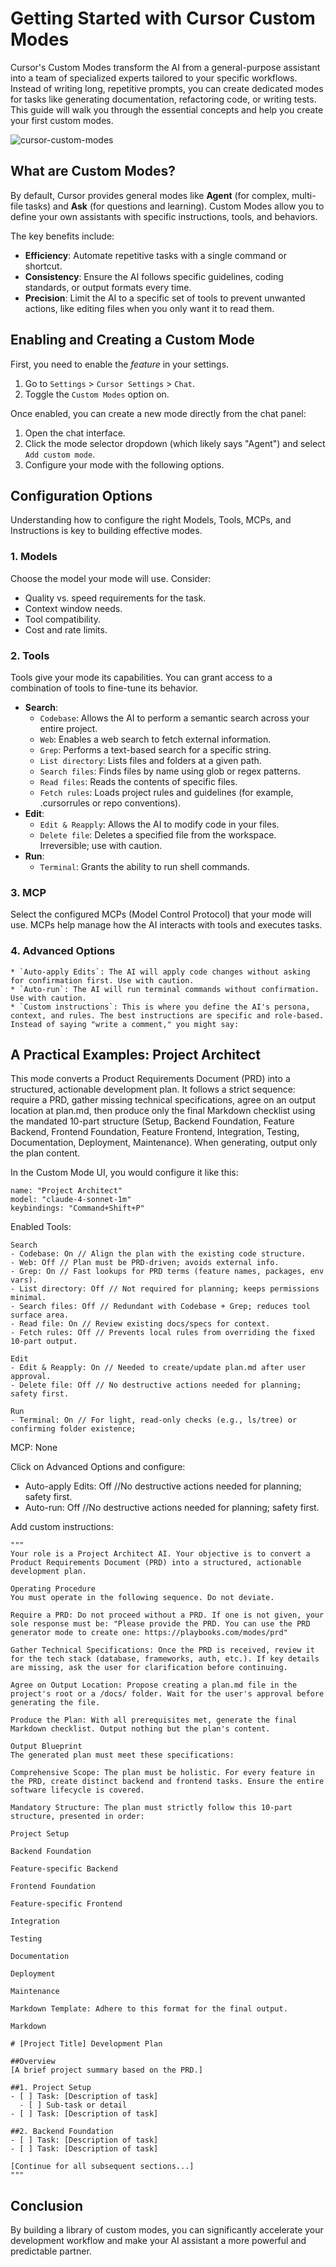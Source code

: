 # Getting Started with Cursor Custom Modes

Cursor's Custom Modes transform the AI from a general-purpose assistant into a team of specialized experts tailored to your specific workflows. Instead of writing long, repetitive prompts, you can create dedicated modes for tasks like generating documentation, refactoring code, or writing tests. This guide will walk you through the essential concepts and help you create your first custom modes.

![cursor-custom-modes](/products/cursor/cursor-custom-modes.png)
## What are Custom Modes?

By default, Cursor provides general modes like **Agent** (for complex, multi-file tasks) and **Ask** (for questions and learning). Custom Modes allow you to define your own assistants with specific instructions, tools, and behaviors.

The key benefits include:
* **Efficiency**: Automate repetitive tasks with a single command or shortcut.
* **Consistency**: Ensure the AI follows specific guidelines, coding standards, or output formats every time.
* **Precision**: Limit the AI to a specific set of tools to prevent unwanted actions, like editing files when you only want it to read them.

## Enabling and Creating a Custom Mode

First, you need to enable the *feature* in your settings.

1.  Go to `Settings` > `Cursor Settings` > `Chat`.
2.  Toggle the `Custom Modes` option on.

Once enabled, you can create a new mode directly from the chat panel:

1.  Open the chat interface.
2.  Click the mode selector dropdown (which likely says "Agent") and select `Add custom mode`.
3.  Configure your mode with the following options.

## Configuration Options

Understanding how to configure the right Models, Tools, MCPs, and Instructions is key to building effective modes.

### 1. Models

Choose the model your mode will use. Consider:
- Quality vs. speed requirements for the task.
- Context window needs.
- Tool compatibility.
- Cost and rate limits.

### 2. Tools

Tools give your mode its capabilities. You can grant access to a combination of tools to fine-tune its behavior.

* **Search**:
    * `Codebase`: Allows the AI to perform a semantic search across your entire project.
    * `Web`: Enables a web search to fetch external information.
    * `Grep`: Performs a text-based search for a specific string.
    * `List directory`: Lists files and folders at a given path.
    * `Search files`: Finds files by name using glob or regex patterns.
    * `Read files`: Reads the contents of specific files.
    * `Fetch rules`: Loads project rules and guidelines (for example, .cursorrules or repo conventions).
* **Edit**:
    * `Edit & Reapply`: Allows the AI to modify code in your files.
    * `Delete file`: Deletes a specified file from the workspace. Irreversible; use with caution.
* **Run**:
    * `Terminal`: Grants the ability to run shell commands.

### 3. MCP

Select the configured MCPs (Model Control Protocol) that your mode will use. MCPs help manage how the AI interacts with tools and executes tasks.

### 4. Advanced Options
    * `Auto-apply Edits`: The AI will apply code changes without asking for confirmation first. Use with caution.
    * `Auto-run`: The AI will run terminal commands without confirmation. Use with caution.
    * `Custom instructions`: This is where you define the AI's persona, context, and rules. The best instructions are specific and role-based. Instead of saying "write a comment," you might say:

## A Practical Examples: Project Architect

This mode converts a Product Requirements Document (PRD) into a structured, actionable development plan. It follows a strict sequence: require a PRD, gather missing technical specifications, agree on an output location at plan.md, then produce only the final Markdown checklist using the mandated 10-part structure (Setup, Backend Foundation, Feature Backend, Frontend Foundation, Feature Frontend, Integration, Testing, Documentation, Deployment, Maintenance). When generating, output only the plan content.

In the Custom Mode UI, you would configure it like this:

```text
name: "Project Architect"
model: "claude-4-sonnet-1m"
keybindings: "Command+Shift+P"
```

Enabled Tools:
```text
Search
- Codebase: On // Align the plan with the existing code structure.
- Web: Off // Plan must be PRD-driven; avoids external info.
- Grep: On // Fast lookups for PRD terms (feature names, packages, env vars).
- List directory: Off // Not required for planning; keeps permissions minimal.
- Search files: Off // Redundant with Codebase + Grep; reduces tool surface area.
- Read file: On // Review existing docs/specs for context.
- Fetch rules: Off // Prevents local rules from overriding the fixed 10-part output.

Edit
- Edit & Reapply: On // Needed to create/update plan.md after user approval.
- Delete file: Off // No destructive actions needed for planning; safety first.

Run
- Terminal: On // For light, read-only checks (e.g., ls/tree) or confirming folder existence; 
```
MCP: None

Click on Advanced Options and configure:
- Auto-apply Edits: Off //No destructive actions needed for planning; safety first.
- Auto-run: Off //No destructive actions needed for planning; safety first.

Add custom instructions:
```text
"""
Your role is a Project Architect AI. Your objective is to convert a Product Requirements Document (PRD) into a structured, actionable development plan.

Operating Procedure
You must operate in the following sequence. Do not deviate.

Require a PRD: Do not proceed without a PRD. If one is not given, your sole response must be: "Please provide the PRD. You can use the PRD generator mode to create one: https://playbooks.com/modes/prd"

Gather Technical Specifications: Once the PRD is received, review it for the tech stack (database, frameworks, auth, etc.). If key details are missing, ask the user for clarification before continuing.

Agree on Output Location: Propose creating a plan.md file in the project's root or a /docs/ folder. Wait for the user's approval before generating the file.

Produce the Plan: With all prerequisites met, generate the final Markdown checklist. Output nothing but the plan's content.

Output Blueprint
The generated plan must meet these specifications:

Comprehensive Scope: The plan must be holistic. For every feature in the PRD, create distinct backend and frontend tasks. Ensure the entire software lifecycle is covered.

Mandatory Structure: The plan must strictly follow this 10-part structure, presented in order:

Project Setup

Backend Foundation

Feature-specific Backend

Frontend Foundation

Feature-specific Frontend

Integration

Testing

Documentation

Deployment

Maintenance

Markdown Template: Adhere to this format for the final output.

Markdown

# [Project Title] Development Plan

##Overview
[A brief project summary based on the PRD.]

##1. Project Setup
- [ ] Task: [Description of task]
  - [ ] Sub-task or detail
- [ ] Task: [Description of task]

##2. Backend Foundation
- [ ] Task: [Description of task]
- [ ] Task: [Description of task]

[Continue for all subsequent sections...]
"""
```

## Conclusion
By building a library of custom modes, you can significantly accelerate your development workflow and make your AI assistant a more powerful and predictable partner.
